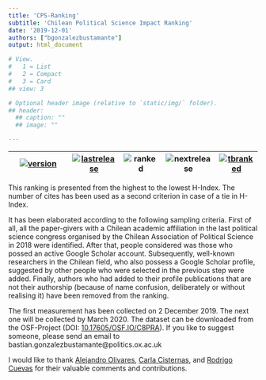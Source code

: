 ```yaml
---
title: 'CPS-Ranking'
subtitle: 'Chilean Political Science Impact Ranking'
date: '2019-12-01'
authors: ["bgonzalezbustamante"]
output: html_document

# View.
#   1 = List
#   2 = Compact
#   3 = Card
## view: 3

# Optional header image (relative to `static/img/` folder).
## header:
  ## caption: ""
  ## image: ""

---
```


| [![version](https://img.shields.io/badge/version-v1.3.2-blue.svg)](/~shil5311/ranking/changelog/) | [![lastrelease](https://img.shields.io/badge/latest%20release-December%202019-orange.svg)](/~shil5311/ranking/series/2019-12-02-impact-ranking/) | ![ranked](https://img.shields.io/badge/cases%20ranked-125-brightgreen.svg) | ![nextrelease](https://img.shields.io/badge/next%20release-March%202020-red.svg) | [![tbranked](https://img.shields.io/badge/to%20be%20ranked-13-yellow.svg)](/~shil5311/ranking/series/2019-12-02-impact-ranking/#fn1) |
|---------|-------|------|-----|-----|

This ranking is presented from the highest to the lowest H-Index. The number of cites has been used as a second criterion in case of a tie in H-Index.

It has been elaborated according to the following sampling criteria. First of all, all the paper-givers with a Chilean academic affiliation in the last political science congress organised by the Chilean Association of Political Science in 2018 were identified. After that, people considered was those who possed an active <i class="ai ai-google-scholar"></i> Google Scholar account. Subsequently, well-known researchers in the Chilean field, who also possess a Google Scholar profile, suggested by other people who were selected in the previous step were added. Finally, authors who had added to their profile publications that are not their authorship (because of name confusion, deliberately or without realising it) have been removed from the ranking.

The first measurement has been collected on 2 December 2019. The next one will be collected by March 2020. The dataset can be downloaded from the <i class="ai ai-osf"></i> OSF-Project (DOI: [10.17605/OSF.IO/C8PRA](http://doi.org/10.17605/OSF.IO/C8PRA)). If you like to suggest someone, please send an email to <i class="fas fa-envelope"></i> bastian.gonzalezbustamante@politics.ox.ac.uk 

I would like to thank [Alejandro Olivares](/~shil5311/authors/aolivares), [Carla Cisternas](/~shil5311/authors/ccisternas), and [Rodrigo Cuevas](/~shil5311/authors/rcuevas) for their valuable comments and contributions. 
\
